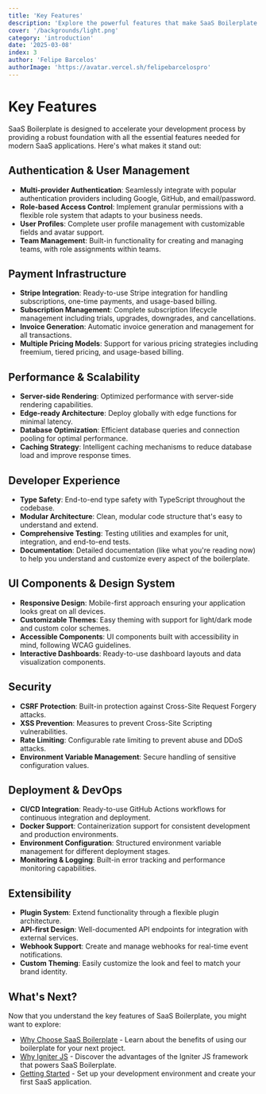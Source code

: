 ```yaml
---
title: 'Key Features'
description: 'Explore the powerful features that make SaaS Boilerplate the ideal foundation for your next project - from authentication to payments and beyond.'
cover: '/backgrounds/light.png'
category: 'introduction'
date: '2025-03-08'
index: 3
author: 'Felipe Barcelos'
authorImage: 'https://avatar.vercel.sh/felipebarcelospro'
---
```


# Key Features

SaaS Boilerplate is designed to accelerate your development process by providing a robust foundation with all the essential features needed for modern SaaS applications. Here's what makes it stand out:

## Authentication & User Management

- **Multi-provider Authentication**: Seamlessly integrate with popular authentication providers including Google, GitHub, and email/password.
- **Role-based Access Control**: Implement granular permissions with a flexible role system that adapts to your business needs.
- **User Profiles**: Complete user profile management with customizable fields and avatar support.
- **Team Management**: Built-in functionality for creating and managing teams, with role assignments within teams.

## Payment Infrastructure

- **Stripe Integration**: Ready-to-use Stripe integration for handling subscriptions, one-time payments, and usage-based billing.
- **Subscription Management**: Complete subscription lifecycle management including trials, upgrades, downgrades, and cancellations.
- **Invoice Generation**: Automatic invoice generation and management for all transactions.
- **Multiple Pricing Models**: Support for various pricing strategies including freemium, tiered pricing, and usage-based billing.

## Performance & Scalability

- **Server-side Rendering**: Optimized performance with server-side rendering capabilities.
- **Edge-ready Architecture**: Deploy globally with edge functions for minimal latency.
- **Database Optimization**: Efficient database queries and connection pooling for optimal performance.
- **Caching Strategy**: Intelligent caching mechanisms to reduce database load and improve response times.

## Developer Experience

- **Type Safety**: End-to-end type safety with TypeScript throughout the codebase.
- **Modular Architecture**: Clean, modular code structure that's easy to understand and extend.
- **Comprehensive Testing**: Testing utilities and examples for unit, integration, and end-to-end tests.
- **Documentation**: Detailed documentation (like what you're reading now) to help you understand and customize every aspect of the boilerplate.

## UI Components & Design System

- **Responsive Design**: Mobile-first approach ensuring your application looks great on all devices.
- **Customizable Themes**: Easy theming with support for light/dark mode and custom color schemes.
- **Accessible Components**: UI components built with accessibility in mind, following WCAG guidelines.
- **Interactive Dashboards**: Ready-to-use dashboard layouts and data visualization components.

## Security

- **CSRF Protection**: Built-in protection against Cross-Site Request Forgery attacks.
- **XSS Prevention**: Measures to prevent Cross-Site Scripting vulnerabilities.
- **Rate Limiting**: Configurable rate limiting to prevent abuse and DDoS attacks.
- **Environment Variable Management**: Secure handling of sensitive configuration values.

## Deployment & DevOps

- **CI/CD Integration**: Ready-to-use GitHub Actions workflows for continuous integration and deployment.
- **Docker Support**: Containerization support for consistent development and production environments.
- **Environment Configuration**: Structured environment variable management for different deployment stages.
- **Monitoring & Logging**: Built-in error tracking and performance monitoring capabilities.

## Extensibility

- **Plugin System**: Extend functionality through a flexible plugin architecture.
- **API-first Design**: Well-documented API endpoints for integration with external services.
- **Webhook Support**: Create and manage webhooks for real-time event notifications.
- **Custom Theming**: Easily customize the look and feel to match your brand identity.

## What's Next?

Now that you understand the key features of SaaS Boilerplate, you might want to explore:

- [Why Choose SaaS Boilerplate](/docs/introduction/why-saas-boilerplate) - Learn about the benefits of using our boilerplate for your next project.
- [Why Igniter JS](/docs/introduction/why-igniter-js) - Discover the advantages of the Igniter JS framework that powers SaaS Boilerplate.
- [Getting Started](/docs/getting-started) - Set up your development environment and create your first SaaS application.
